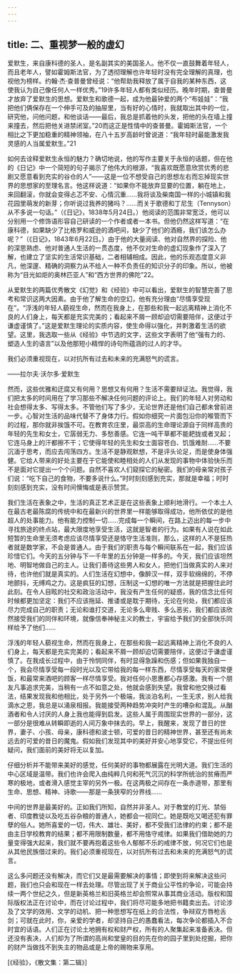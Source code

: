 ```yaml
---
---
---
```

title: 二、重视梦一般的虚幻
---




爱默生，来自康科德的圣人，是名副其实的美国圣人。他不仅一直鼓舞着年轻人，而且老年人，譬如霍姆斯法官，为了透彻理解也许年轻时没有完全理解的真理，也视他为榜样。约翰·杰·查普曼曾经说：“他帮助我释放了属于自我的某种东西，这使我认为自己像任何人一样优秀。”19许多年轻人都有类似经历。晚年时期，查普曼才放弃了爱默生的思想。爱默生和歌德一起，成为他最钟爱的两个“布娃娃”：“我把他们俩保存在一个伸手可及的抽屉里，当有好的心情时，我就取出其中的一位，研究他，问他问题，和他谈话——最后，我总是抓着他的头发，把他的头在墙上撞来撞去，然后把他关进禁闭室。”20而这正是性情中的查普曼。霍姆斯法官，一个相比之下更加稳重的精神领袖，在八十五岁高龄时曾说道：“我年轻时最能激发我灵感的人当属爱默生。”21

如何去诠释爱默生永恒的魅力？确切地说，他的写作主要关于永恒的话题，但在他的《日记》中一个简短的句子揭示了他伟大的根源，“我喜欢既愿意欣赏优秀的悲剧又愿意看到充实的谷仓的人”——这是一位不想受自己的思想左右而忘掉现实世界的思想家的至理名言。他这样说道：“如果你不能放弃显要的位置，躺在地上，来回翻滚，你就会变得忐忑不安、心情沉重……我将谈及柴南国一样的小城镇和我花园里萌发的新芽；你听说过我养的猪吗？……而关于歌德和丁尼生（Tennyson）从不多说一句话。”（《日记》，1838年5月24日。）他阅读的范围非常宽泛，他可以分别用一个修饰语形容自己研读的一个作者或者一本书。但他仍然这样写道：“在康科德，如果缺少了比格罗和威逊的酒吧间，缺少了他们的酒瘾，我们该怎么办呢？”（《日记》，1843年6月22日。）由于他的大量阅读、他对自然界的探险、他的深思熟虑、他对普通人生活的一贯态度，他不仅对生命的虚幻现象作了深入了解，也建立了坚实的生活常识基础，二者相辅相成。因此，他的乐观态度意义非凡，他深邃、精确的洞察力从不给人一种不负责任的知识分子的印象。所以，他被称为“目光如炬的奥林匹亚人”和“西方世界的佛陀”22。

从爱默生的两篇优秀散文《幻觉》和《经验》中可以看出，爱默生的智慧完善了思考和常识这两大因素。由于他了解生命的空幻，他有充分理由“尽情享受现在”。“浮浅的年轻人藐视生命，然而在我身上，在那些和我一起远离精神上消化不良的人们身上，每天都是充实完美的；看起来不屑一顾却迫切需要陪伴，这便过于谦虚谨慎了。”这是爱默生理论的实质内容，使生命得以强化，并刺激着生活的欲望。这里，我选取一些从《经验》中节选的文字，这些文字表明了他“强有力的、塑造人生的语言”以及他那短小精悍的诗句所蕴涵的过人的才华。

我们必须重视现在，以对抗所有过去和未来的充满怒气的谎言。

——拉尔夫·沃尔多·爱默生

然而，这些优雅和迂腐又有何用？思想又有何用？生活不需要辩证法。我觉得，我们把太多的时间用在了学习那些不解决任何问题的评论上。我们的年轻人对劳动和社会想得太多、写得太多。不管他们写了多少，无论世界还是他们自己都未曾前进一步。心智对生活的品味代替不了身体力行。假如你细究一片面包沿你的喉管而下的过程，那你就非挨饿不可。在教育农庄里，最崇高的生命理论源自于同样高贵的年轻的先生和女士，它孱弱无力、多愁善感。它连一吨干草都不能耙拢或者叉起；它连马身上的汗都擦不干；它使得年轻的先生和女士面容苍白、饥饿难耐……不要沉湎于思考，而应去闯荡四方。生活不是静观默想，不是评头论足，而是使身体强健。它给人带来的好处主要在于它能使和睦相处的人们从发现的事物中体验快乐而不是面对它提出一个个问题。自然不喜欢人们窥探它的秘密。我们的母亲常对孩子们说：“吃下自己的食物，不要多说什么。”时时刻刻感到充实，那就是幸福；时时刻刻感到充实，没有时间懊悔或是表示赞赏。

我们生活在表象之中，生活的真正艺术正是在这些表象上顺利地滑行。一个本土人在最古老最陈腐的传统中和在最新兴的世界里一样能够取得成功，他所依仗的是他超人的处事能力。他有能力控制一切……完成每一个瞬间，在路上迈出的每一步中寻找旅途的终点站，最大限度地享受生活，这就是智者的行为。如果有人说在如此短暂的生命里无须考虑应该尽情享受还是恪守生活准则，那么，这样的人不是狂热者就是数学家，不会是普通人。由于我们的职责与每个瞬间联系在一起，我们应该珍惜它们。今天的五分钟与下一千年里的五分钟是一样多的。今天，我们应该坦然地、明智地做自己的主人。让我们善待这些男人和女人，把他们当做真实的人来对待，也许他们就是真实的。人们生活在幻想中，像醉汉一样，双手软绵绵的，不停地颤抖，无缚鸡之力。这是疯狂的幻想，压制这一幻想的唯一方法就是把握住此时此刻。在令人目眩的社交和政治活动中，我没有产生任何的疑惑，我的信念比任何时候都更加坚定：我们不应该拖延、推诿或是耽于期待，无论在何处，我们都应该尽力完成自己的职责；无论和谁打交道，无论多么卑贱、多么恶劣，我们都应该欣然接受我们的同伴和环境，就像信奉神秘主义的教士，宇宙给予我们的全部快乐同样给予了他们……

浮浅的年轻人藐视生命，然而在我身上，在那些和我一起远离精神上消化不良的人们身上，每天都是充实完美的；看起来不屑一顾却迫切需要陪伴，这便过于谦虚谨慎了。在我成长过程中，由于怜悯同伴，有时显得急躁和伤感；但如果我独自一个，我会尽情享受每一段时光以及它带给我的每一样东西，尽情享受每天的家常便饭，和最常来酒吧的顾客一样尽情享受。我对任何小恩惠都心存感激。我有一个朋友凡事追求完美，当稍有一点不如意之处，他就会感到失望。我曾和他交换过看法，结果发现我和他相比，处于另外一个极端，我淡泊名利，一生无求，别人给我滴水之恩，我总是以涌泉相报。我能接受两种趋势冲突时产生的嘈杂和混乱。从酗酒者和令人讨厌的人身上我也能得到启发。这些人属于周围现实世界的一部分，这一部分是很难从转瞬即逝的人间万象中抹去的。早上，我醒来，发现了昔日的世界，妻子、小孩、母亲，康科德和波士顿，可爱的昔日的精神世界，甚至还有尚未远去的可爱的昔日的魔鬼。假如我们发现其中的美好并安心地享受它，不提出任何疑问，我们面前的美好将无以复加。

仔细分析并不能带来美好的感觉，任何美好的事物都展露在光明大道。我们生活的中心区域是温带。我们也许会爬入由纯粹几何和死气沉沉的科学所统治的贫瘠而严寒的极地，或者滑入感觉主宰的另外一极。在这两极之间存在一条赤道带，那里有生命、思想、精神、诗歌——那是一条狭窄的分界线……

中间的世界是最美好的。正如我们所知，自然并非圣人。对于教堂的灯光、禁俗者、印度教徒以及吃五谷杂粮的普通人，她都会一视同仁。她是既吃又喝还犯有罪孽的俗人。她所喜爱的一切，伟大、雄壮、美好，都不受我们法律的约束；都不是由主日学校教育的结果；都不用限制数量，都不用恪守戒律。如果我们借助她的力量变得强大起来，我们就不要再抱着这些令人郁郁不乐的戒律不放，何况它们也是从其他民族借过来的。我们必须重视现在，以对抗所有过去和未来的充满怒气的谎言。

这么多问题还没有解决，而它们又是最需要解决的事情；即使到将来解决这些问题，我们也只会和现在一样去处理。尽管出现了关于商业公平性的争论，可能会持续一两个世纪之久，但是新英格兰和旧英格兰却会照常从事其商业活动。版权和国际版权法正在讨论中，而在讨论过程中，我们将尽可能多地把书籍卖出去。讨论涉及了文学的效用、文学的动机、把一种思想写在纸上的合法性，争辩双方唇枪舌剑；可就在此时，你，亲爱的学者，却坚持自己的愚蠢看法，每次争论都插入不合时宜的话语。人们正在讨论土地拥有权和财产权，所有的人聚集起来准备表决。但还没有表决，人们却为了所谓的高尚和堂皇的目的先在你的园子里到处挖掘，把你的财产当做找不到失主的物品或是上帝的赐物来享用。

[《经验》，《散文集：第二辑》]